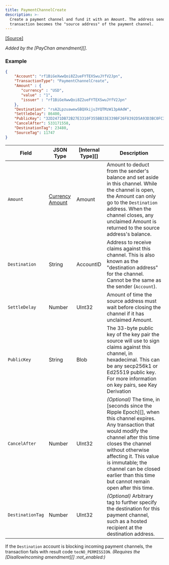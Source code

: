 ```yaml
---
title: PaymentChannelCreate
description: >-
  Create a payment channel and fund it with an Amount. The address sending this
  transaction becomes the "source address" of the payment channel.
---
```

[\[Source\]](https://github.com/Xahau/xahaud/blob/master/src/ripple/app/tx/impl/PayChan.cpp)

_Added by the \[PayChan amendment]\[]._

### Example

```json
{
    "Account": "rf1BiGeXwwQoi8Z2ueFYTEXSwuJYfV2Jpn",
    "TransactionType": "PaymentChannelCreate",
    "Amount" : {
       "currency" : "USD",
       "value" : "1",
       "issuer" : "rf1BiGeXwwQoi8Z2ueFYTEXSwuJYfV2Jpn"
    },
    "Destination": "rsA2LpzuawewSBQXkiju3YQTMzW13pAAdW",
    "SettleDelay": 86400,
    "PublicKey": "32D2471DB72B27E3310F355BB33E339BF26F8392D5A93D3BC0FC3B566612DA0F0A",
    "CancelAfter": 533171558,
    "DestinationTag": 23480,
    "SourceTag": 11747
}
```

| Field            | JSON Type                                                                                                                          | \[Internal Type]\[] | Description                                                                                                                                                                                                                                                                                                                   |
| ---------------- | ---------------------------------------------------------------------------------------------------------------------------------- | ------------------- | ----------------------------------------------------------------------------------------------------------------------------------------------------------------------------------------------------------------------------------------------------------------------------------------------------------------------------- |
| `Amount`         | [Currency Amount](https://docs.xahau.network/technical/protocol-reference/data-types/currency-formats#specifying-currency-amounts) | Amount              | Amount to deduct from the sender's balance and set aside in this channel. While the channel is open, the Amount can only go to the `Destination` address. When the channel closes, any unclaimed Amount is returned to the source address's balance.                                                                          |
| `Destination`    | String                                                                                                                             | AccountID           | Address to receive claims against this channel. This is also known as the "destination address" for the channel. Cannot be the same as the sender (`Account`).                                                                                                                                                                |
| `SettleDelay`    | Number                                                                                                                             | UInt32              | Amount of time the source address must wait before closing the channel if it has unclaimed Amount.                                                                                                                                                                                                                            |
| `PublicKey`      | String                                                                                                                             | Blob                | The 33-byte public key of the key pair the source will use to sign claims against this channel, in hexadecimal. This can be any secp256k1 or Ed25519 public key. For more information on key pairs, see Key Derivation                                                                                                        |
| `CancelAfter`    | Number                                                                                                                             | UInt32              | _(Optional)_ The time, in \[seconds since the Ripple Epoch]\[], when this channel expires. Any transaction that would modify the channel after this time closes the channel without otherwise affecting it. This value is immutable; the channel can be closed earlier than this time but cannot remain open after this time. |
| `DestinationTag` | Number                                                                                                                             | UInt32              | _(Optional)_ Arbitrary tag to further specify the destination for this payment channel, such as a hosted recipient at the destination address.                                                                                                                                                                                |

If the `Destination` account is blocking incoming payment channels, the transaction fails with result code `tecNO_PERMISSION`. _(Requires the \[DisallowIncoming amendment]\[] :not_enabled:)_

